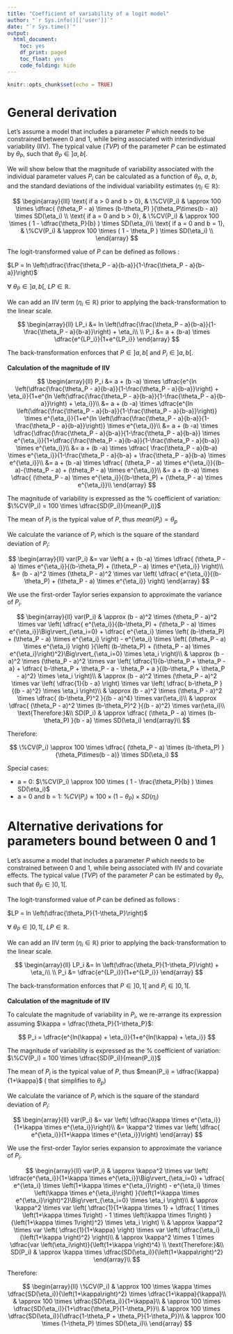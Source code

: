 ```yaml
---
title: "Coefficient of variability of a logit model"
author: "`r Sys.info()[['user']]`"
date: "`r Sys.time()`"
output:
  html_document:
    toc: yes
    df_print: paged
    toc_float: yes
    code_folding: hide
---
```


```r
knitr::opts_chunk$set(echo = TRUE)
```

# General derivation

Let's assume a model that includes a parameter $P$ which needs to be constrained between 0 and 1, while being associated with interindividual variability (IIV). The typical value ($TVP$) of the parameter $P$ can be estimated by $\theta_P$, such that $\theta_P \in ]a, b[$.  

We will show below that the magnitude of variability associated with the individual parameter values $P_i$ can be calculated as a function of $\theta_P$, $a$, $b$, and the standard deviations of the individual variability estimates ($\eta_i\in \mathbb{R}$):

$$
\begin{array}{lll} 
\text{ if a > 0 and b > 0}, & \%CV(P_i) & \approx 100 \times \dfrac{ (\theta_P - a) \times (b-\theta_P) }{\theta_P\times(b - a)} \times SD(\eta_i) \\
\text{ if a = 0 and b > 0}, & \%CV(P_i) & \approx 100 \times ( 1 - \dfrac{\theta_P}{b} ) \times SD(\eta_i)\\
\text{ if a = 0 and b = 1}, & \%CV(P_i) & \approx 100 \times ( 1 - \theta_P ) \times SD(\eta_i) \\
\end{array}
$$


The logit-transformed value of $P$ can be defined as follows :

$LP = ln \left(\dfrac{\frac{\theta_P - a}{b-a}}{1-\frac{\theta_P - a}{b-a}}\right)$

$\forall \: \theta_P \in ]a, b[$, $LP \in \mathbb{R}$.

We can add an IIV term ($\eta_i\in \mathbb{R}$) prior to applying the back-transformation to the linear scale.

$$
\begin{array}{ll} 
LP_i &= ln \left(\dfrac{\frac{\theta_P - a}{b-a}}{1-\frac{\theta_P - a}{b-a}}\right) + \eta_i\\
\\
P_i &= a + (b-a) \times \dfrac{e^{LP_i}}{1+e^{LP_i}}
\end{array}
$$

The back-transformation enforces that $P \in ]a, b[$ and $P_i \in ]a, b[$.

**Calculation of the magnitude of IIV**

$$
\begin{array}{ll} 
P_i &= a + (b -a) \times \dfrac{e^{ln \left(\dfrac{\frac{\theta_P - a}{b-a}}{1-\frac{\theta_P - a}{b-a}}\right) + \eta_i}}{1+e^{ln \left(\dfrac{\frac{\theta_P - a}{b-a}}{1-\frac{\theta_P - a}{b-a}}\right) + \eta_i}}\\
&= a + (b -a) \times \dfrac{e^{ln \left(\dfrac{\frac{\theta_P - a}{b-a}}{1-\frac{\theta_P - a}{b-a}}\right)} \times e^{\eta_i}}{1+e^{ln \left(\dfrac{\frac{\theta_P - a}{b-a}}{1-\frac{\theta_P - a}{b-a}}\right)} \times e^{\eta_i}}\\
&= a + (b -a) \times \dfrac{\dfrac{\frac{\theta_P - a}{b-a}}{1-\frac{\theta_P - a}{b-a}} \times e^{\eta_i}}{1+\dfrac{\frac{\theta_P - a}{b-a}}{1-\frac{\theta_P - a}{b-a}} \times e^{\eta_i}}\\
&= a + (b -a) \times \dfrac{ \frac{\theta_P - a}{b-a} \times e^{\eta_i}}{1-\frac{\theta_P - a}{b-a} + \frac{\theta_P - a}{b-a} \times e^{\eta_i}}\\
&= a + (b -a) \times \dfrac{ (\theta_P - a) \times e^{\eta_i}}{(b-a)-(\theta_P - a) + (\theta_P - a) \times e^{\eta_i}}\\
&= a + (b -a) \times \dfrac{ (\theta_P - a) \times e^{\eta_i}}{(b-\theta_P) + (\theta_P - a) \times e^{\eta_i}}\\
\end{array}
$$

The magnitude of variability is expressed as the \% coefficient of variation: $\%CV(P_i) = 100 \times \dfrac{SD(P_i)}{mean(P_i)}$

The mean of $P_i$ is the typical value of $P$, thus $mean(P_i) = \theta_p$

We calculate the variance of $P_i$ which is the square of the standard deviation of $P_i$:

$$
\begin{array}{ll} 
var(P_i) &= var \left( a + (b -a) \times \dfrac{ (\theta_P - a) \times e^{\eta_i}}{(b-\theta_P) + (\theta_P - a) \times e^{\eta_i}} \right)\\
 &= (b - a)^2 \times (\theta_P - a)^2 \times var \left( \dfrac{ e^{\eta_i}}{(b-\theta_P) + (\theta_P - a) \times e^{\eta_i}} \right)
\end{array}
$$

We use the first-order Taylor series expansion to approximate the variance of $P_i$.

$$
\begin{array}{ll}
var(P_i) & \approx (b - a)^2 \times (\theta_P - a)^2 \times var \left( \dfrac{ e^{\eta_i}}{(b-\theta_P) + (\theta_P - a) \times e^{\eta_i}}\Big\rvert_{\eta_i=0} + \dfrac{ e^{\eta_i} \times \left( (b-\theta_P) + (\theta_P - a) \times e^{\eta_i} \right) - e^{\eta_i} \times \left( (\theta_P - a) \times e^{\eta_i} \right)  }{\left( (b-\theta_P) + (\theta_P - a) \times e^{\eta_i}\right)^2}\Big\rvert_{\eta_i=0} \times \eta_i \right)\\
& \approx (b - a)^2 \times (\theta_P - a)^2 \times var \left( \dfrac{1}{b-\theta_P + \theta_P - a} + \dfrac{ b-\theta_P + \theta_P - a  - \theta_P + a }{(b-\theta_P + \theta_P - a)^2} \times \eta_i \right)\\
& \approx (b - a)^2 \times (\theta_P - a)^2 \times var \left( \dfrac{1}{b - a} \right) \times var \left( \dfrac{ b-\theta_P }{(b - a)^2} \times \eta_i \right)\\
& \approx (b - a)^2 \times (\theta_P - a)^2 \times \dfrac{ (b-\theta_P)^2 }{(b - a)^4} \times var(\eta_i)\\
& \approx \dfrac{ (\theta_P - a)^2 \times (b-\theta_P)^2 }{(b - a)^2} \times var(\eta_i)\\
\text{Therefore:}&\\
SD(P_i) & \approx \dfrac{ (\theta_P - a) \times (b-\theta_P) }{b - a} \times SD(\eta_i)
\end{array}\\
$$

Therefore:

$$
\%CV(P_i) \approx 100 \times \dfrac{ (\theta_P - a) \times (b-\theta_P) }{\theta_P\times(b - a)} \times SD(\eta_i)
$$

Special cases:

* a = 0: $\%CV(P_i) \approx 100 \times ( 1 - \frac{\theta_P}{b} ) \times SD(\eta_i)$
* a = 0 and b = 1: $\%CV(P_i) \approx 100 \times ( 1 - \theta_P ) \times SD(\eta_i)$


# Alternative derivations for parameters bound between 0 and 1

Let's assume a model that includes a parameter $P$ which needs to be constrained between 0 and 1, while being associated with IIV and covariate effects. The typical value ($TVP$) of the parameter $P$ can be estimated by $\theta_P$, such that $\theta_P \in ]0, 1[$.  

The logit-transformed value of $P$ can be defined as follows : 

$LP = ln \left(\dfrac{\theta_P}{1-\theta_P}\right)$

$\forall \: \theta_P \in ]0, 1[$, $LP \in \mathbb{R}$.

We can add an IIV term ($\eta_i\in \mathbb{R}$) prior to applying the back-transformation to the linear scale.

$$
\begin{array}{ll} 
LP_i &= ln \left(\dfrac{\theta_P}{1-\theta_P}\right) + \eta_i\\
\\
P_i &= \dfrac{e^{LP_i}}{1+e^{LP_i}}
\end{array}
$$

The back-transformation enforces that $P \in ]0, 1[$ and $P_i \in ]0, 1[$.

**Calculation of the magnitude of IIV**

To calculate the magnitude of variability in $P_i$, we re-arrange its expression assuming $\kappa = \dfrac{\theta_P}{1-\theta_P}$: 

$$
P_i = \dfrac{e^{ln(\kappa) + \eta_i}}{1+e^{ln(\kappa) + \eta_i}}
$$

The magnitude of variability is expressed as the \% coefficient of variation: $\%CV(P_i) = 100 \times \dfrac{SD(P_i)}{mean(P_i)}$

The mean of $P_i$ is the typical value of $P$, thus $mean(P_i) = \dfrac{\kappa}{1+\kappa}$ ( that simplifies to $\theta_p$)

We calculate the variance of $P_i$ which is the square of the standard deviation of $P_i$:

$$
\begin{array}{ll} 
var(P_i) &= var \left( \dfrac{\kappa \times e^{\eta_i}}{1+\kappa \times e^{\eta_i}}\right)\\
 &= \kappa^2 \times var \left( \dfrac{ e^{\eta_i}}{1+\kappa \times e^{\eta_i}}\right)
\end{array}
$$

We use the first-order Taylor series expansion to approximate the variance of $P_i$.

$$
\begin{array}{ll}
var(P_i) & \approx \kappa^2 \times var \left( \dfrac{e^{\eta_i}}{1+\kappa \times e^{\eta_i}}\Big\rvert_{\eta_i=0} + \dfrac{ e^{\eta_i} \times \left(1+\kappa \times e^{\eta_i}\right) - e^{\eta_i} \times \left(\kappa \times e^{\eta_i}\right)  }{\left(1+\kappa  \times e^{\eta_i}\right)^2}\Big\rvert_{\eta_i=0} \times \eta_i \right)\\
& \approx \kappa^2 \times var \left( \dfrac{1}{1+\kappa \times 1} + \dfrac{ 1 \times \left(1+\kappa \times 1\right) - 1 \times \left(\kappa \times 1\right)  }{\left(1+\kappa \times 1\right)^2} \times \eta_i \right) \\
& \approx \kappa^2 \times var \left( \dfrac{1}{1+\kappa} \right) \times var \left( \dfrac{\eta_i}{\left(1+\kappa \right)^2} \right)\\
& \approx \kappa^2 \times 1 \times  \dfrac{var \left(\eta_i\right)}{\left(1+\kappa \right)^4} \\
\text{Therefore:}&\\
SD(P_i) & \approx \kappa \times \dfrac{SD(\eta_i)}{\left(1+\kappa\right)^2}
\end{array}\\
$$

Therefore:

$$
\begin{array}{ll}
\%CV(P_i) & \approx 100 \times \kappa \times \dfrac{SD(\eta_i)}{\left(1+\kappa\right)^2} \times \dfrac{1+\kappa}{\kappa}\\
& \approx 100 \times \dfrac{SD(\eta_i)}{1+\kappa}\\
& \approx 100 \times \dfrac{SD(\eta_i)}{1+\dfrac{\theta_P}{1-\theta_P}}\\
& \approx 100 \times \dfrac{SD(\eta_i)}{\dfrac{1-\theta_P + \theta_P}{1-\theta_P}}\\
& \approx 100 \times (1-\theta_P) \times SD(\eta_i)\\
\end{array}
$$

